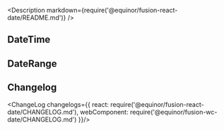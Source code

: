 
<Meta title="Data/Date" />

<Description markdown={require('@equinor/fusion-react-date/README.md')} />

## DateTime

<ArgsTable of={DateTime} />

<Canvas withSource='open'>
  <Story id="examples-datetime--component" />
</Canvas>

## DateRange

<ArgsTable of={DateRange} />

<Canvas withSource='open'>
  <Story id="examples-daterange--component" />
</Canvas>

## Changelog

<ChangeLog changelogs={{
  react: require('@equinor/fusion-react-date/CHANGELOG.md'), 
  webComponent: require('@equinor/fusion-wc-date/CHANGELOG.md')
}}/>


